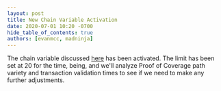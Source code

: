 ```yaml
---
layout: post
title: New Chain Variable Activation
date: 2020-07-01 10:20 -0700
hide_table_of_contents: true
authors: [evanmcc, madninja]
---
```


The chain variable discussed
[here](https://engineering.helium.comhttps://docs.helium.com/blog/2020/06/24/new-var.html) has been
activated. The limit has been set at 20 for the time, being, and we'll analyze Proof of Coverage
path variety and transaction validation times to see if we need to make any further adjustments.
